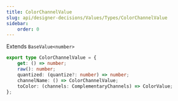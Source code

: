 ```yaml
---
title: ColorChannelValue
slug: api/designer-decisions/Values/Types/ColorChannelValue
sidebar:
    order: 0
---
```


Extends `BaseValue<number>`

```ts
export type ColorChannelValue = {
    get: () => number;
    raw(): number;
    quantized: (quantize?: number) => number;
    channelName: () => ColorChannelValue;
    toColor: (channels: ComplementaryChannels) => ColorValue;
};
```
